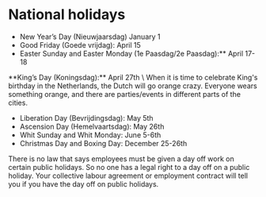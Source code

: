 
[//]: <> (k21g_UYbivc)

# National holidays
- New Year’s Day (Nieuwjaarsdag) January 1
- Good Friday (Goede vrijdag): April 15
- Easter Sunday and Easter Monday (1e Paasdag/2e Paasdag):** April 17-18

<YoutubeCard videoId="2w-oFNCIhko">
    **King’s Day (Koningsdag):** April 27th \
    When it is time to celebrate King's birthday in the Netherlands, the Dutch will go orange crazy. Everyone wears something orange, and there are parties/events in different parts of the cities.
</YoutubeCard>

- Liberation Day (Bevrijdingsdag): May 5th
- Ascension Day (Hemelvaartsdag): May 26th
- Whit Sunday and Whit Monday: June 5-6th
- Christmas Day and Boxing Day: December 25-26th

<Callout>
    There is no law that says employees must be given a day off work on certain public holidays. So no one has a legal right to a day off on a public holiday. Your collective labour agreement or employment contract will tell you if you have the day off on public holidays.
</Callout>